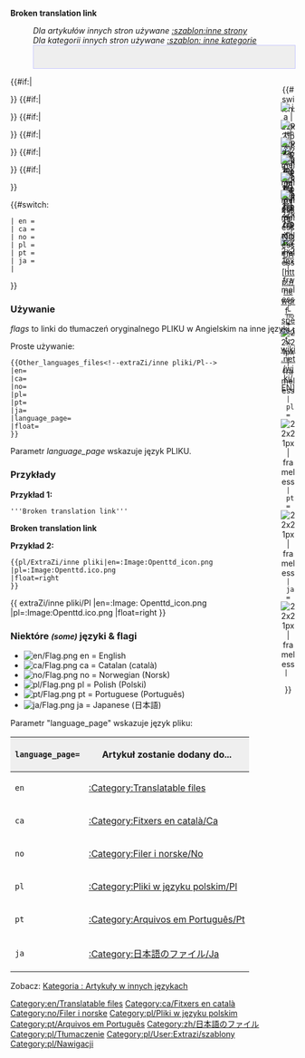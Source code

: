 <noinclude>
'''Broken translation link'''</noinclude><!--
--><noinclude>
:''Dla artykułów innych stron używane <!--[[Template:Other languages|:Template:Other languages]]-->[[Archive/pl/extrazi/template:inne strony|:szablon:inne strony]]''
:''Dla kategorii innych stron używane <!--[[Template:Other languages categories|:Template:Other languages categories]]-->[[Template/pl/ExtraZi/inne kategorie|:szablon: inne kategorie]]''</noinclude><includeonly><div style=" height: 40px; float: {{{float|left}}}; border: 1px solid #c7c8fe; background-color: #EEE;">
<div style=" height: 20px; width: 26px; float: right; text-align:center;"><!-- ======== Main page ===========
-->{{#switch: {{lc:{{{language_page|}}}}}
<!-- | en = [[File:en/Openttd.ico.png|link=Main Page| 22x21px | frameless]]-->
 | en = [[File:en/Openttd.ico.png|link=http://newgrf-specs.tt-wiki.net/wiki/Main Page| 22x21px | frameless]]
 | ca = [[File:en/Openttd.ico.png|link=Pàgina principal/Ca| 22x21px | frameless]]
 | no = [[File:en/Openttd.ico.png|link=Forside/No| 22x21px | frameless]]
 | pl = [[File:en/Openttd.ico.png|link=Strona główna/Pl| 22x21px | frameless]]
 | pt = [[File:en/Openttd.ico.png|link=Página principal/Pt| 22x21px | frameless]]
 | ja = [[File:en/Openttd.ico.png|link=メインページ/Ja| 22x21px | frameless]]
 | 
}}
</div><!--
-->{{#if:{{{ja|}}}|<div style=" height: 20px; width: 26px; float: right; text-align:center;">[[File:ja/Flag.png|link={{{ja}}} | ja | 22x21px | frameless]]<br/>[[Main/en/{{{ja}}}|JA]]</div>}}<!--
-->{{#if:{{{pt|}}}|<div style=" height: 20px; width: 26px; float: right; text-align:center;">[[File:pt/Flag.png|link={{{pt}}} | pt | 22x21px | frameless]]<br/>[[Main/en/{{{pt}}}|PT]]</div>}}<!--
-->{{#if:{{{pl|}}}|<div style=" height: 20px; width: 26px; float: right; text-align:center;">[[File:pl/Flag.png|link={{{pl}}} | pl | 22x21px | frameless]]<br/>[[Main/en/{{{pl}}}|PL]]</div>}}<!--
-->{{#if:{{{no|}}}|<div style=" height: 20px; width: 26px; float: right; text-align:center;">[[File:no/Flag.png|link={{{no}}} | no | 22x21px | frameless]]<br/>[[Main/en/{{{no}}}|NO]]</div>}}<!--
-->{{#if:{{{ca|}}}|<div style=" height: 20px; width: 26px; float: right; text-align:center;">[[File:ca/Flag.png|link={{{ca}}} | ca | 22x21px | frameless]]<br/>[[Main/en/{{{ca}}}|CA]]</div>}}<!--
--><!--{{#if:{{{en|}}}|<div style=" height: 20px; width: 26px; float: right; text-align:center;">[[File:en/Flag.png|link={{{en}}} | en | 22x21px | frameless]]<br/>[[Main/en/{{{en}}}|EN]]</div>}}--><!--
-->{{#if:{{{en|}}}|<div style=" height: 20px; width: 26px; float: right; text-align:center;">[[File:en/Flag.png|link=http://newgrf-specs.tt-wiki.net/wiki/{{{en}}} | en | 22x21px | frameless]]<br/>[http://newgrf-specs.tt-wiki.net/wiki/{{{en}}} EN]</div>}}<!--
-->
</div><!--Files
-->{{#switch: {{lc:{{{language_page|}}}}}
 | en = [[Category:en/Translatable files]]
 | ca = [[Category:ca/Fitxers en català]]
 | no = [[Category:no/Filer i norske]]
 | pl = [[Category:pl/Pliki w języku polskim]]
 | pt = [[Category:pt/Arquivos em Português]]
 | ja = [[Category:zh/日本語のファイル]]
 | 
}}<!--
--></includeonly><noinclude>
===Używanie===
''flags'' to linki do tłumaczeń oryginalnego PLIKU w Angielskim na inne języki.

Proste używanie:
<pre>{{Other_languages_files<!--extraZi/inne pliki/Pl-->
|en=
|ca=
|no=
|pl=
|pt=
|ja=
|language_page=
|float=
}}</pre>

Parametr ''language_page'' wskazuje język PLIKU.

===Przykłady===
'''Przykład 1:'''
<pre>'''Broken translation link'''</pre>
'''Broken translation link'''{{en/-}}

'''Przykład 2:'''
<pre>{{pl/ExtraZi/inne pliki|en=:Image:Openttd_icon.png
|pl=:Image:Openttd.ico.png
|float=right
}}</pre>

{{<!--Other_languages_files-->extraZi/inne pliki/Pl
|en=:Image:<!--Openttd.ico.png-->Openttd_icon.png
|pl=:Image:Openttd.ico.png
|float=right
}}{{en/-}}

===Niektóre <small>''(some)''</small> języki & flagi===
*[[File:en/Flag.png]] en = English
*[[File:ca/Flag.png]] ca = Catalan (català)
*[[File:no/Flag.png]] no = Norwegian (Norsk)
*[[File:pl/Flag.png]] pl = Polish (Polski)
*[[File:pt/Flag.png]] pt = Portuguese (Português)
*[[File:ja/Flag.png]] ja = Japanese (日本語)

Parametr "language_page" wskazuje język pliku:
{|border="2" width="auto" cellspacing="4" cellpadding="3" rules="all" style="margin:1em 1em 1em 0; border:solid 1px #AAAAAA;"
!width='46' style="background:#efefef;"|<code>language_page=</code>
!style="background:#efefef;"|Artykuł zostanie dodany do...
|-
|<code>en</code>|| [[Category/en/Translatable files|:Category:Translatable files]]
|-
|<code>ca</code>|| [[Category/ca/Fitxers en català|:Category:Fitxers en català/Ca]]
|-
|<code>no</code>|| [[Category/no/Filer i norske|:Category:Filer i norske/No]]
|-
|<code>pl</code>|| [[Category/pl/Pliki w języku polskim|:Category:Pliki w języku polskim/Pl]]
|-
|<code>pt</code>|| [[Category/pt/Arquivos em Português|:Category:Arquivos em Português/Pt]]
|-
|<code>ja</code>|| [[Category/ja/日本語のファイル|:Category:日本語のファイル/Ja]]
|}

<!--[[Category:en/Translation]][[Category:en/Templates]][[Category:en/Navigation]]-->[[Category:pl/Tłumaczenie]][[Category:pl/User:Extrazi/szablony]][[Category:pl/Nawigacji]]

Zobacz: [[Category/en/Files in other languages|Kategoria : Artykuły w innych językach]]
</noinclude>